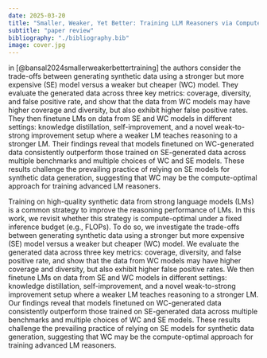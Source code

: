 ```yaml
---
date: 2025-03-20
title: "Smaller, Weaker, Yet Better: Training LLM Reasoners via Compute-Optimal Sampling"
subtitle: "paper review"
bibliography: "./bibliography.bib"
image: cover.jpg
---
```



in [@bansal2024smallerweakerbettertraining] the authors consider the trade-offs between generating synthetic data using a stronger but more expensive (SE) model versus a weaker but cheaper (WC) model. They evaluate the generated data across three key metrics: coverage, diversity, and false positive rate, and show that the data from WC models may have higher coverage and diversity, but also exhibit higher false positive rates. They then finetune LMs on data from SE and WC models in different settings: knowledge distillation, self-improvement, and a novel weak-to-strong improvement setup where a weaker LM teaches reasoning to a stronger LM. Their findings reveal that models finetuned on WC-generated data consistently outperform those trained on SE-generated data across multiple benchmarks and multiple choices of WC and SE models. These results challenge the prevailing practice of relying on SE models for synthetic data generation, suggesting that WC may be the compute-optimal approach for training advanced LM reasoners.


Training on high-quality synthetic data from strong language models (LMs) is a common strategy to improve the reasoning performance of LMs. In this work, we revisit whether this strategy is compute-optimal under a fixed inference budget (e.g., FLOPs). To do so, we investigate the trade-offs between generating synthetic data using a stronger but more expensive (SE) model versus a weaker but cheaper (WC) model. We evaluate the generated data across three key metrics: coverage, diversity, and false positive rate, and show that the data from WC models may have higher coverage and diversity, but also exhibit higher false positive rates. We then finetune LMs on data from SE and WC models in different settings: knowledge distillation, self-improvement, and a novel weak-to-strong improvement setup where a weaker LM teaches reasoning to a stronger LM. Our findings reveal that models finetuned on WC-generated data consistently outperform those trained on SE-generated data across multiple benchmarks and multiple choices of WC and SE models. These results challenge the prevailing practice of relying on SE models for synthetic data generation, suggesting that WC may be the compute-optimal approach for training advanced LM reasoners.
